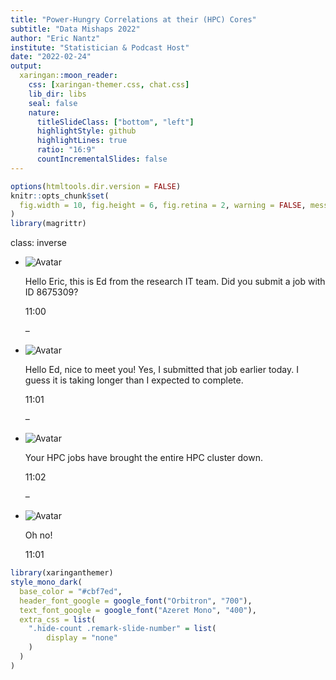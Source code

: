 ```yaml
---
title: "Power-Hungry Correlations at their (HPC) Cores"
subtitle: "Data Mishaps 2022"
author: "Eric Nantz"
institute: "Statistician & Podcast Host"
date: "2022-02-24"
output:
  xaringan::moon_reader:
    css: [xaringan-themer.css, chat.css]
    lib_dir: libs
    seal: false
    nature:
      titleSlideClass: ["bottom", "left"]
      highlightStyle: github
      highlightLines: true
      ratio: "16:9"
      countIncrementalSlides: false
---
```


```r
options(htmltools.dir.version = FALSE)
knitr::opts_chunk$set(
  fig.width = 10, fig.height = 6, fig.retina = 2, warning = FALSE, message = FALSE
)
library(magrittr)
```

class: inverse

<ul class="nobull">
<li>
<div class="container">
  <img src="img/ed_dillinger.png" alt="Avatar">
  <p>Hello Eric, this is Ed from the research IT team. Did you submit a job with ID 8675309?</p>
  <span class="time-right">11:00</span>
</div>
</li>

--

<li>
<div class="container darker">
  <img src="img/eric_happy.png" alt="Avatar" class="right">
  <p>Hello Ed, nice to meet you! Yes, I submitted that job earlier today. I guess it is taking longer than I expected to complete.</p>
  <span class="time-left">11:01</span>
</div>
</li>

--

<li>
<div class="container">
  <img src="img/ed_dillinger.png" alt="Avatar">
  <p>Your HPC jobs have brought the entire HPC cluster down.</p>
  <span class="time-right">11:02</span>
</div>
</li>

--

<li>
<div class="container darker">
  <img src="img/eric_shock.png" alt="Avatar" class="right">
  <p>Oh no!</p>
  <span class="time-left">11:01</span>
</div>
</li>
</ul>

```r
library(xaringanthemer)
style_mono_dark(
  base_color = "#cbf7ed",
  header_font_google = google_font("Orbitron", "700"),
  text_font_google = google_font("Azeret Mono", "400"),
  extra_css = list(
    ".hide-count .remark-slide-number" = list(
        display = "none"
    )
  )
)
```
